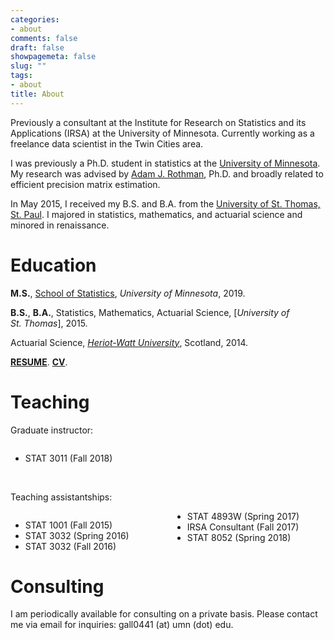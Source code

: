 ```yaml
---
categories:
- about
comments: false
draft: false
showpagemeta: false
slug: ""
tags:
- about
title: About
---
```


Previously a consultant at the Institute for Research on Statistics and its Applications (IRSA) at the University of Minnesota. Currently working as a freelance data scientist in the Twin Cities area.

I was previously a Ph.D. student in statistics at the [University of Minnesota](https://cla.umn.edu/statistics). My research was advised by [Adam J. Rothman](http://users.stat.umn.edu/~arothman/), Ph.D. and broadly related to efficient precision matrix estimation.

In May 2015, I received my B.S. and B.A. from the [University of St. Thomas, St. Paul](https://www.stthomas.edu/). I majored in statistics, mathematics, and actuarial science and minored in renaissance.


# Education

**M.S.**, [School of Statistics](https://cla.umn.edu/statistics), *University of Minnesota*, 2019.

**B.S.**, **B.A.**, Statistics, Mathematics, Actuarial Science, [*University of St. Thomas*], 2015.

Actuarial Science, [*Heriot-Watt University*](margin-bottom: 20px;), Scotland, 2014.

[**RESUME**](images/WebsiteResume.pdf). [**CV**](images/CV.pdf).


# Teaching

Graduate instructor:

<style>
  .col2 {
    columns: 2 200px;         /* number of columns and width in pixels*/
    -webkit-columns: 2 200px; /* chrome, safari */
    -moz-columns: 2 200px;    /* firefox */
  }
</style>


<div class="col2">
- STAT 3011 (Fall 2018)
</div>

<br>

Teaching assistantships:


<style>
  .col2 {
    columns: 2 200px;         /* number of columns and width in pixels*/
    -webkit-columns: 2 200px; /* chrome, safari */
    -moz-columns: 2 200px;    /* firefox */
  }
</style>


<div class="col2">
- STAT 1001 (Fall 2015)
- STAT 3032 (Spring 2016)
- STAT 3032 (Fall 2016)
- STAT 4893W (Spring 2017)
- IRSA Consultant (Fall 2017)
- STAT 8052 (Spring 2018)
</div>


# Consulting

I am periodically available for consulting on a private basis. Please contact me via email for inquiries: gall0441 (at) umn (dot) edu.
